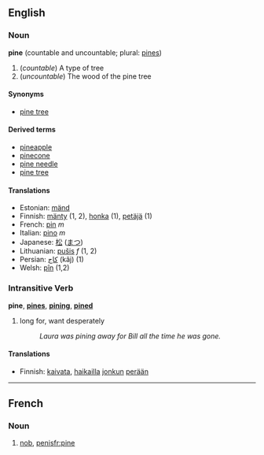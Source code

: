 ==English==
===Noun===
'''pine''' (countable and uncountable; plural: [[pines]])

# (''countable'') A type of tree
# (''uncountable'') The wood of the pine tree

====Synonyms====
*[[pine tree]]

====Derived terms====
*[[pineapple]]<!-- check if these are actually related -->
*[[pinecone]]
*[[pine needle]]
*[[pine tree]]

====Translations====
*Estonian: [[mänd]]
*Finnish: [[mänty]] (1, 2), [[honka]] (1), [[petäjä]] (1)
*French: [[pin#French|pin]] ''m''
*Italian: [[pino]] ''m''
*Japanese: [[松]] ([[まつ]])
*Lithuanian: [[pušis]] ''f'' (1, 2)
*Persian: [[کاج]] (kâj) (1)
*Welsh: [[pîn]] (1,2)

===Intransitive Verb===
'''pine''', '''[[pines]]''', '''[[pining]]''', '''[[pined]]'''

# long for, want desperately
#: ''Laura was pining away for Bill all the time he was gone.''

====Translations====
*Finnish: [[kaivata]], [[haikailla]] [[joku#Finnish|jonkun]] [[perä|perään]]

----
==French==

===Noun===
# {{frslang}} [[nob]], [[penis]][[fr:pine]]